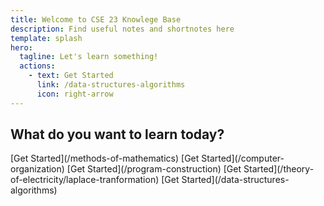 ```yaml
---
title: Welcome to CSE 23 Knowlege Base
description: Find useful notes and shortnotes here
template: splash
hero:
  tagline: Let's learn something!
  actions:
    - text: Get Started
      link: /data-structures-algorithms
      icon: right-arrow
---
```



## What do you want to learn today?

<CardGrid stagger>
	<Card title="Methods of Mathematics" icon="pencil">
		[Get Started](/methods-of-mathematics)
	</Card>
  	<Card title="Computer Organization & Digital Design" icon="pencil">
		[Get Started](/computer-organization)
	</Card>
  	<Card title="Program Construction" icon="pencil">
		[Get Started](/program-construction)
	</Card>
  	<Card title="Theory of Electricity" icon="pencil">
		[Get Started](/theory-of-electricity/laplace-tranformation)
	</Card>
    	<Card title="Data Structures & Algorithms" icon="pencil">
		[Get Started](/data-structures-algorithms)
	</Card>
</CardGrid>
